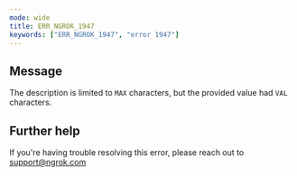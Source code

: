 ```yaml
---
mode: wide
title: ERR_NGROK_1947
keywords: ["ERR_NGROK_1947", "error 1947"]
---
```


## Message

The description is limited to `MAX` characters, but the provided value had `VAL` characters.

## Further help

If you're having trouble resolving this error, please reach out to [support@ngrok.com](mailto:support@ngrok.com?subject=Help%20with%20ERR_NGROK_1947)
